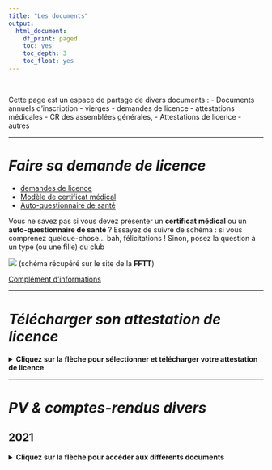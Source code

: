 ```yaml
---
title: "Les documents"
output:
  html_document:
    df_print: paged
    toc: yes
    toc_depth: 3
    toc_float: yes
---
```


<br>

Cette page est un espace de partage de divers documents :
- Documents annuels d'inscription - vierges
   - demandes de licence
   - attestations médicales
- CR des assemblées générales,
- Attestations de licence
- autres

---

# ***Faire sa demande de licence***

- [demandes de licence](9_documents/2020_2021 LICENCE.pdf)
- [Modèle de certificat médical](9_documents/certificat-pour-pratique-tennis-de-table-2017-2018-1845.pdf)
- [Auto-questionnaire de santé](9_documents/auto-questionnaire-de-sante-2017-2018-1846.pdf)

Vous ne savez pas si vous devez présenter un **certificat médical** ou un **auto-questionnaire de santé** ? Essayez de suivre de schéma : si vous comprenez quelque-chose... bah, félicitations !
Sinon, posez la question à un type (ou une fille) du club

![](9_documents/schema certif med.jpg)
(schéma récupéré sur le site de la **FFTT**)

[Complément d'informations](http://www.fftt.com/site/actualites/2017-06-21/licence-et-certification-medicale)


---

# ***Télécharger son attestation de licence***

<details>
<summary markdown="span">**Cliquez sur la flèche pour sélectionner et télécharger votre attestation de licence**</summary>

- **Saison 2020-2021**
  - [Mesroua Jean-Louis](9_documents/licences 2021/licence_8014706 mesroua jean louis.pdf)
  - [Octor Guylain](9_documents/licences 2021/licence_8016084 octor guylain.pdf)

</details>

---

# ***PV & comptes-rendus divers***

## 2021  

<details>
<summary markdown="span">**Cliquez sur la flèche pour accéder aux différents documents**</summary>

- [CR Assemblée Générale](https://hackmd.io/@cedTas-Perso/SJVD-QcHP)
- [Procès Verbal Renouvellement bureau](9_documents/BeauvalTT - PV Renouvellement bureau.html)

</details>